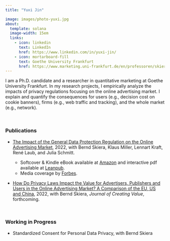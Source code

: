 ```yaml
---
title: "Yuxi Jin"

image: images/photo-yuxi.jpg
about:
  template: solana
  image-width: 15em
  links:
    - icon: linkedin
      text: LinkedIn
      href: https://www.linkedin.com/in/yuxi-jin/
    - icon: mortarboard-fill
      text: Goethe University Frankfurt
      href: https://www.marketing.uni-frankfurt.de/en/professoren/skiera/team/doctoral-students/yuxi-jin.html
---
```


I am a Ph.D. candidate and a researcher in quantitative marketing at Goethe University Frankfurt. In my research projects, I empirically analyze the impacts of privacy regulations focusing on the online advertising market. I explain and quantify the consequences for users (e.g., decision cost on cookie banners), firms (e.g., web traffic and tracking), and the whole market (e.g., network).

<br> 

### **Publications**

-   [The Impact of the General Data Protection Regulation on the Online Advertising Market](http://www.gdpr-impact.com/), 2022, with Bernd Skiera, Klaus Miller, Lennart Kraft, René Laub, and Julia Schmitt.

    -   Softcover & Kindle eBook available at [Amazon](https://www.amazon.de/Impact-General-Protection-Regulation-Advertising/dp/3982417309?language=en_GB&currency=EUR) and interactive pdf available at [Leanpub](http://www.leanpub.com/gdpr-impact).
    -   Media coverage by [Forbes](https://www.forbes.com/sites/hecparis/2022/03/17/business-leaders-should-learn-from-facebooks-decline-it-points-to-new-consumer-responses-to-data-advertising-and-privacy/?sh=11314bc3344d).

-   [How Do Privacy Laws Impact the Value for Advertisers, Publishers and Users in the Online Advertising Market? A Comparison of the EU, US and China](https://doi.org/10.1177/23949643221117676), 2022, with Bernd Skiera, *Journal of Creating Value*, forthcoming.

<br> 

### **Working in Progress**

-   Standardized Consent for Personal Data Privacy, with Bernd Skiera
